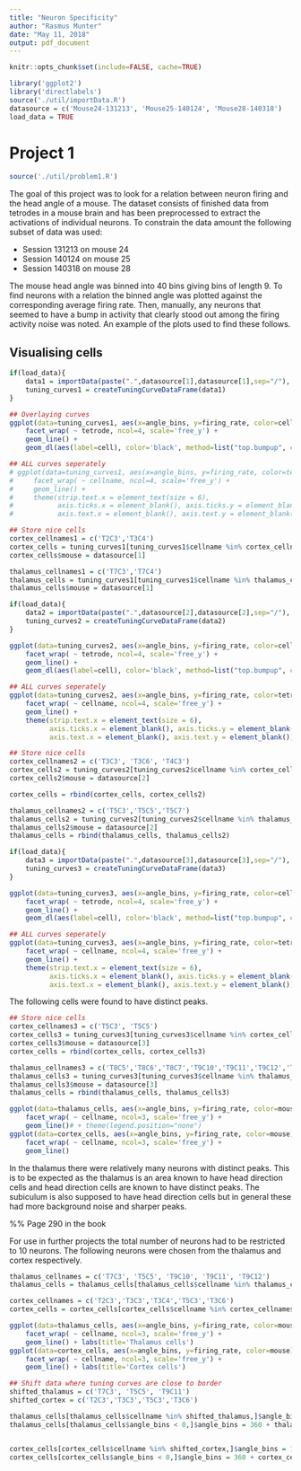 ```yaml
---
title: "Neuron Specificity"
author: "Rasmus Munter"
date: "May 11, 2018"
output: pdf_document
---
```

```r
knitr::opts_chunk$set(include=FALSE, cache=TRUE)
```

```r

library('ggplot2')
library('directlabels')
source('./util/importData.R')
datasource = c('Mouse24-131213', 'Mouse25-140124', 'Mouse28-140318')
load_data = TRUE
```
# Project 1
```r
source('./util/problem1.R')
```

The goal of this project was to look for a relation between neuron firing and the head angle of a mouse. The dataset consists of finished data from tetrodes in a mouse brain and has been preprocessed to extract the activations of individual neurons. To constrain the data amount the following subset of data was used:

* Session 131213 on mouse 24
* Session 140124 on mouse 25
* Session 140318 on mouse 28

The mouse head angle was binned into 40 bins giving bins of length 9. To find neurons with a relation the binned angle was plotted against the corresponding average firing rate. Then, manually, any neurons that seemed to have a bump in activity that clearly stood out among the firing activity noise was noted. An example of the plots used to find these follows.

## Visualising cells
```r
if(load_data){
    data1 = importData(paste(".",datasource[1],datasource[1],sep="/"), 8)
    tuning_curves1 = createTuningCurveDataFrame(data1)
}
```

```r
## Overlaying curves
ggplot(data=tuning_curves1, aes(x=angle_bins, y=firing_rate, color=cell)) +
    facet_wrap( ~ tetrode, ncol=4, scale='free_y') +
    geom_line() +
    geom_dl(aes(label=cell), color='black', method=list("top.bumpup", cex=0.8))

## ALL curves seperately
# ggplot(data=tuning_curves1, aes(x=angle_bins, y=firing_rate, color=tetrode)) +
#     facet_wrap( ~ cellname, ncol=4, scale='free_y') +
#     geom_line() +
#     theme(strip.text.x = element_text(size = 6),
#           axis.ticks.x = element_blank(), axis.ticks.y = element_blank(),
#           axis.text.x = element_blank(), axis.text.y = element_blank())
```

```r
## Store nice cells
cortex_cellnames1 = c('T2C3','T3C4')
cortex_cells = tuning_curves1[tuning_curves1$cellname %in% cortex_cellnames1,]
cortex_cells$mouse = datasource[1]

thalamus_cellnames1 = c('T7C3','T7C4')
thalamus_cells = tuning_curves1[tuning_curves1$cellname %in% thalamus_cellnames1,]
thalamus_cells$mouse = datasource[1]
```

```r
if(load_data){
    data2 = importData(paste(".",datasource[2],datasource[2],sep="/"), 8)
    tuning_curves2 = createTuningCurveDataFrame(data2)
}
```

```r

ggplot(data=tuning_curves2, aes(x=angle_bins, y=firing_rate, color=cell)) +
    facet_wrap( ~ tetrode, ncol=4, scale='free_y') +
    geom_line() +
    geom_dl(aes(label=cell), color='black', method=list("top.bumpup", cex=0.8))

## ALL curves seperately
ggplot(data=tuning_curves2, aes(x=angle_bins, y=firing_rate, color=tetrode)) +
    facet_wrap( ~ cellname, ncol=4, scale='free_y') +
    geom_line() +
    theme(strip.text.x = element_text(size = 6),
          axis.ticks.x = element_blank(), axis.ticks.y = element_blank(),
          axis.text.x = element_blank(), axis.text.y = element_blank())
```

```r
## Store nice cells
cortex_cellnames2 = c('T3C3', 'T3C6', 'T4C3')
cortex_cells2 = tuning_curves2[tuning_curves2$cellname %in% cortex_cellnames2,]
cortex_cells2$mouse = datasource[2]

cortex_cells = rbind(cortex_cells, cortex_cells2)

thalamus_cellnames2 = c('T5C3','T5C5','T5C7')
thalamus_cells2 = tuning_curves2[tuning_curves2$cellname %in% thalamus_cellnames2,]
thalamus_cells2$mouse = datasource[2]
thalamus_cells = rbind(thalamus_cells, thalamus_cells2)
```

```r
if(load_data){
    data3 = importData(paste(".",datasource[3],datasource[3],sep="/"), 11)
    tuning_curves3 = createTuningCurveDataFrame(data3)
}
```

```r
ggplot(data=tuning_curves3, aes(x=angle_bins, y=firing_rate, color=cell)) +
    facet_wrap( ~ tetrode, ncol=4, scale='free_y') +
    geom_line() +
    geom_dl(aes(label=cell), color='black', method=list("top.bumpup", cex=0.8))

## ALL curves seperately
ggplot(data=tuning_curves3, aes(x=angle_bins, y=firing_rate, color=tetrode)) +
    facet_wrap( ~ cellname, ncol=4, scale='free_y') +
    geom_line() +
    theme(strip.text.x = element_text(size = 6),
          axis.ticks.x = element_blank(), axis.ticks.y = element_blank(),
          axis.text.x = element_blank(), axis.text.y = element_blank())
```


The following cells were found to have distinct peaks.

```r
## Store nice cells
cortex_cellnames3 = c('T5C3', 'T5C5')
cortex_cells3 = tuning_curves3[tuning_curves3$cellname %in% cortex_cellnames3,]
cortex_cells3$mouse = datasource[3]
cortex_cells = rbind(cortex_cells, cortex_cells3)

thalamus_cellnames3 = c('T8C5','T8C6','T8C7','T9C10','T9C11','T9C12','T9C13')
thalamus_cells3 = tuning_curves3[tuning_curves3$cellname %in% thalamus_cellnames3,]
thalamus_cells3$mouse = datasource[3]
thalamus_cells = rbind(thalamus_cells, thalamus_cells3)
```

```r
ggplot(data=thalamus_cells, aes(x=angle_bins, y=firing_rate, color=mouse)) + 
    facet_wrap( ~ cellname, ncol=3, scale='free_y') +
    geom_line()# + theme(legend.position="none")
ggplot(data=cortex_cells, aes(x=angle_bins, y=firing_rate, color=mouse)) + 
    facet_wrap( ~ cellname, ncol=3, scale='free_y') +
    geom_line()
```

In the thalamus there were relatively many neurons with distinct peaks. This is to be expected as the thalamus is an area known to have head direction cells and head direction cells are known to have distinct peaks. The subiculum is also supposed to have head direction cells but in general these had more background noise and sharper peaks.

%% Page 290 in the book

For use in further projects the total number of neurons had to be restricted to 10 neurons. The following neurons were chosen from the thalamus and cortex respectively.

```r
thalamus_cellnames = c('T7C3', 'T5C5', 'T9C10', 'T9C11', 'T9C12')
thalamus_cells = thalamus_cells[thalamus_cells$cellname %in% thalamus_cellnames,]

cortex_cellnames = c('T2C3','T3C3','T3C4','T5C3','T3C6')
cortex_cells = cortex_cells[cortex_cells$cellname %in% cortex_cellnames,]

ggplot(data=thalamus_cells, aes(x=angle_bins, y=firing_rate, color=mouse)) + 
    facet_wrap( ~ cellname, ncol=3, scale='free_y') +
    geom_line() + labs(title='Thalamus cells')
ggplot(data=cortex_cells, aes(x=angle_bins, y=firing_rate, color=mouse)) + 
    facet_wrap( ~ cellname, ncol=3, scale='free_y') +
    geom_line() + labs(title='Cortex cells')
```

```r
## Shift data where tuning curves are close to border
shifted_thalamus = c('T7C3', 'T5C5', 'T9C11')
shifted_cortex = c('T2C3','T3C3','T5C3','T3C6')

thalamus_cells[thalamus_cells$cellname %in% shifted_thalamus,]$angle_bins = 180 - thalamus_cells[thalamus_cells$cellname %in% shifted_thalamus,]$angle_bins
thalamus_cells[thalamus_cells$angle_bins < 0,]$angle_bins = 360 + thalamus_cells[thalamus_cells$angle_bins < 0,]$angle_bins


cortex_cells[cortex_cells$cellname %in% shifted_cortex,]$angle_bins = 180 - cortex_cells[cortex_cells$cellname %in% shifted_cortex,]$angle_bins
cortex_cells[cortex_cells$angle_bins < 0,]$angle_bins = 360 + cortex_cells[cortex_cells$angle_bins < 0,]$angle_bins
```